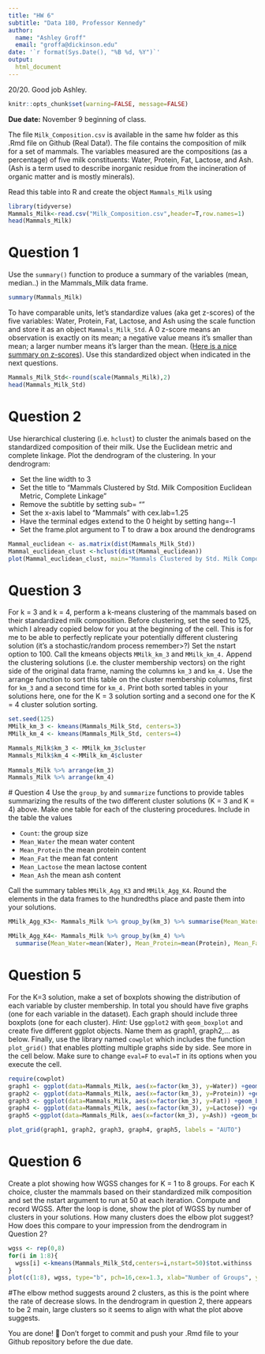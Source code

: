 ```yaml
---
title: "HW 6"
subtitle: "Data 180, Professor Kennedy"
author: 
  name: "Ashley Groff"
  email: "groffa@dickinson.edu"
date: '`r format(Sys.Date(), "%B %d, %Y")`'
output: 
  html_document
---
```

20/20. Good job Ashley. 
```r
knitr::opts_chunk$set(warning=FALSE, message=FALSE)
```

**Due date:** November 9 beginning of class.


The file `Milk_Composition.csv` is available in the same hw folder as this .Rmd file on Github (Real Data!). The file contains the composition of milk for a set of mammals. The variables measured are the compositions (as a percentage) of five milk constituents: Water, Protein, Fat, Lactose, and Ash. (Ash is a term used to describe inorganic residue from the incineration of organic matter and is mostly minerals).

Read this table into R and create the object `Mammals_Milk` using

```r
library(tidyverse)
Mammals_Milk<-read.csv("Milk_Composition.csv",header=T,row.names=1)
head(Mammals_Milk)
```

# Question 1
Use the `summary()` function to produce a summary of the variables (mean, median..) in the Mammals_Milk data frame.

```r
summary(Mammals_Milk)
```

To have comparable units, let's standardize values (aka get z-scores) of the five variables: Water, Protein, Fat, Lactose, and Ash using the scale function and store it as an object `Mammals_Milk_Std`. A 0 z-score means an observation is exactly on its mean; a negative value means it's smaller than mean; a larger number means it's larger than the mean. ([Here is a nice summary on z-scores](https://www.simplypsychology.org/z-score.html)). Use this standardized object when indicated in the next questions. 

```r
Mammals_Milk_Std<-round(scale(Mammals_Milk),2)
head(Mammals_Milk_Std)
```
# Question 2
Use hierarchical clustering (i.e. `hclust`) to cluster the animals based on the standardized composition of their milk. Use the Euclidean metric and complete linkage. Plot the dendrogram of the clustering. In your dendrogram: 

*	Set the line width to 3
*	Set the title to “Mammals Clustered by Std. Milk Composition \n Euclidean Metric, Complete Linkage”
*	Remove the subtitle by setting sub= ""
*	Set the x-axis label to “Mammals” with cex.lab=1.25
*	Have the terminal edges extend to the 0 height by setting hang=-1
*	Set the frame.plot argument to T to draw a box around the dendrograms

```r
Mammal_euclidean <- as.matrix(dist(Mammals_Milk_Std))
Mammal_euclidean_clust <-hclust(dist(Mammal_euclidean))
plot(Mammal_euclidean_clust, main="Mammals Clustered by Std. Milk Composition, Euclidean Metric, Complete Linkage", sub="", xlab= "Mammals", lwd=3, cex.lab=1.25, hang=-1, frame.plot = T)
```


# Question 3
For k = 3 and k = 4, perform a k-means clustering of the mammals based on their standardized milk composition. Before clustering, set the seed to 125, which I already copied below for you at the beginning of the cell. This is for me to be able to perfectly replicate your potentially different clustering solution (it's a stochastic/random process remember>?) Set the nstart option to 100. Call the kmeans objects `MMilk_km_3` and `MMilk_km_4.` Append the clustering solutions (i.e. the cluster membership vectors) on the right side of the original data frame, naming the columns `km_3` and `km_4.` Use the arrange function to sort this table on the cluster membership columns, first for `km_3` and a second time for `km_4.` Print both sorted tables in your solutions here, one for the K = 3 solution sorting and a second one for the K = 4 cluster solution sorting.

```r
set.seed(125)
MMilk_km_3 <- kmeans(Mammals_Milk_Std, centers=3)
MMilk_km_4 <- kmeans(Mammals_Milk_Std, centers=4)

Mammals_Milk$km_3 <- MMilk_km_3$cluster
Mammals_Milk$km_4 <-MMilk_km_4$cluster
 
Mammals_Milk %>% arrange(km_3)
Mammals_Milk %>% arrange(km_4)
 ```


 
 # Question 4
Use the `group_by` and `summarize` functions to provide tables summarizing the results of the two different cluster solutions (K = 3 and K = 4) above. Make one table for each of the clustering procedures. Include in the table the values

*	`Count`: the group size
*	`Mean_Water` the mean water content
*	`Mean_Protein` the mean protein content
*	`Mean_Fat` the mean fat content
*	`Mean_Lactose` the mean lactose content
*	`Mean_Ash` the mean ash content

Call the summary tables `MMilk_Agg_K3` and `MMilk_Agg_K4`. Round the elements in the data frames to the hundredths place and paste them into your solutions.

```r
MMilk_Agg_K3<- Mammals_Milk %>% group_by(km_3) %>% summarise(Mean_Water=mean(Water), Mean_Protein=mean(Protein), Mean_Fat=mean(Fat), Mean_Lactose=mean(Lactose), Mean_Ash=mean(Ash)) %>% round(digits=2)

MMilk_Agg_K4<- Mammals_Milk %>% group_by(km_4) %>% 
  summarise(Mean_Water=mean(Water), Mean_Protein=mean(Protein), Mean_Fat=mean(Fat), Mean_Lactose=mean(Lactose), Mean_Ash=mean(Ash)) %>% round(digits=2)
```
# Question 5
For the K=3 solution, make a set of boxplots showing the distribution of each variable by cluster membership. In total you should have five graphs (one for each variable in the dataset). Each graph should include three boxplots (one for each cluster). *Hint:* Use `ggplot2` with `geom_boxplot` and create five different ggplot objects. Name them as graph1, graph2,... as below. Finally, use the library named `cowplot` which includes the function `plot_grid()` that enables plotting multiple graphs side by side. See more in the cell below. Make sure to change `eval=F` to `eval=T` in its options when you execute the cell.

```r
require(cowplot)
graph1 <- ggplot(data=Mammals_Milk, aes(x=factor(km_3), y=Water)) +geom_boxplot()
graph2 <- ggplot(data=Mammals_Milk, aes(x=factor(km_3), y=Protein)) +geom_boxplot()
graph3 <- ggplot(data=Mammals_Milk, aes(x=factor(km_3), y=Fat)) +geom_boxplot()
graph4 <- ggplot(data=Mammals_Milk, aes(x=factor(km_3), y=Lactose)) +geom_boxplot()
graph5 <-ggplot(data=Mammals_Milk, aes(x=factor(km_3), y=Ash)) +geom_boxplot() 

plot_grid(graph1, graph2, graph3, graph4, graph5, labels = "AUTO")
```

# Question 6
Create a plot showing how WGSS changes for K = 1 to 8 groups. For each K choice, cluster the mammals based on their standardized milk composition and set the nstart argument to run at 50 at each iteration. Compute and record WGSS. After the loop is done, show the plot of WGSS by number of clusters in your solutions. How many clusters does the elbow plot suggest? How does this compare to your impression from the dendrogram in Question 2?

```r
wgss <- rep(0,8)
for(i in 1:8){
  wgss[i] <-kmeans(Mammals_Milk_Std,centers=i,nstart=50)$tot.withinss 
}
plot(c(1:8), wgss, type="b", pch=16,cex=1.3, xlab="Number of Groups", ylab="WGSS")
```
#The elbow method suggests around 2 clusters, as this is the point where the rate of decrease slows. In the dendrogram in question 2, there appears to be 2 main, large clusters so it seems to align with what the plot above suggests.  

You are done! 🏁 Don't forget to commit and push your .Rmd file to your Github repository before the due date.


